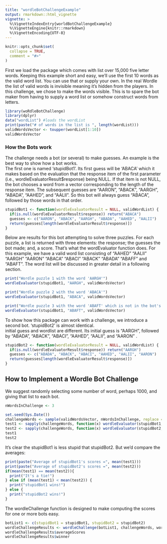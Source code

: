 ```yaml
---
title: "wordleBotChallengeExample"
output: rmarkdown::html_vignette
vignette: >
  %\VignetteIndexEntry{worldBotChallengeExample}
  %\VignetteEngine{knitr::rmarkdown}
  %\VignetteEncoding{UTF-8}
---
```


```r
knitr::opts_chunk$set(
  collapse = TRUE,
  comment = "#>"
)
```

First we load the package which comes with list over 15,000 five letter words.  Keeping this example short and easy, we'll use the 
first 10 words as the valid word list.  You can use that or supply your own.  In the real
Wordle the list of valid words is invisible meaning it's hidden from the players.  In this challenge, we chose to make the words visible.  This is to spare the bot maker from having to supply a word list or somehow construct words from letters. 
```r
library(woRdleBotChallenge)
library(dplyr)
data("wordList") #loads the wordList
print(paste("# of words in the list is ", length(wordList)))
validWordsVector <- toupper(wordList[1:10])
validWordsVector
```

### How the Bots work
The challenge needs a bot (or several) to make guesses.  An example is the best way to show how a bot works.  
The first one is named 'stupidBot1'.  Its first guess will be 'ABACA' which it makes based on the
evaluation that the response item of the first parameter (i.e., wordleEvaluatorResult$response) being NULL.  If that item is not NULL, the bot chooses a word from a vector corresponding to the length of the response item.  The subsequent guesses are "AARON", "ABACK", "AARGH", "ABADA", "AAHED", and "AALII". So this bot will always guess "ABACA", followed by those words in that order.

```r
stupidBot1 <- function(wordleEvaluatorResult = NULL, validWordList) {
  if(is.null(wordleEvaluatorResult$response)) return("ABACA")
  guesses <- c("AARON", "ABACK", "AARGH", "ABADA", "AAHED", "AALII")
  return(guesses[length(wordleEvaluatorResult$response)])
}
```

Below are results for this bot attempting to solve three puzzles.  For each puzzle, a list is returned with three elements: the response; the guesses the bot made; and, a score.  That's what the wordEvaluator function does.  For this example, we have a valid word list consisting of "AAHED" "AALII" "AARGH" "AARON" "ABACA" "ABACI" "ABACK" "ABADA" "ABAFF" and "ABAFT".  The word list will be discussed in greater detail in a following section. 

```r

print("Wordle puzzle 1 with the word 'AARGH'")
wordleEvaluator(stupidBot1, "AARGH", validWordsVector)

print("Wordle puzzle 2 with the word 'ABACA'")
wordleEvaluator(stupidBot1, "ABACA", validWordsVector)

print("Wordle puzzle 3 with the word 'ABAFT' which is not in the bot's list")
wordleEvaluator(stupidBot1, "ABAFT", validWordsVector)
```

To show how this package can work with a challenge, we introduce a second bot.  'stupidBot2' is almost identical.  
initial guess and wordlist are different. Its initial guess is "AARGH", followed by "ABADA", "ABACK", "ABACI", "AAHED", "AALII", and "AARON"
.  
```r
stupidBot2 <- function(wordleEvaluatorResult = NULL, validWordList) {
  if(is.null(wordleEvaluatorResult$response)) return("AARGH")
  guesses <- c("ABADA", "ABACK", "ABACI", "AAHED", "AALII", "AARON")
  return(guesses[length(wordleEvaluatorResult$response)])
}
```

## How to Implement a Wordle Bot Challenge

   We suggest randomly selecting some number of word, perhaps 1000, 
and giving that list to each bot. 

```r

nWordsInChallenge <- 3

set.seed(Sys.Date())
challengeWords <- sample(validWordsVector, nWordsInChallenge, replace = FALSE)
test1 <- sapply(challengeWords, function(x) wordleEvaluator(stupidBot1, x, wordList)$score)
test2 <- sapply(challengeWords, function(x) wordleEvaluator(stupidBot2, x, wordList)$score)
test1
test2
```
It's clear the stupidBot1 is less stupid that stupidBot2.  But we'd compare the averages:
```r
print(paste("Average of stupidBot1's scores =", mean(test1)))
print(paste("Average of stupidBot2's scores =", mean(test2)))
if(mean(test1) == mean(test2)){
  print("It's a tie!")
} else if (mean(test1) < mean(test2)) {
  print("stupidBot1 wins!")
} else {
  print("stupidBot2 wins!")
}
```

The wordleChallenge function is designed to make computing the scores for one or more bots easy.
```r
botList1 <- c(stupidBot1 = stupidBot1, stupidBot2 = stupidBot2)
wordleChallengeResults <- wordleChallenge(botList1, challengeWords, wordList)
wordleChallengeResults$averageScores
wordleChallengeResults$winner
```

